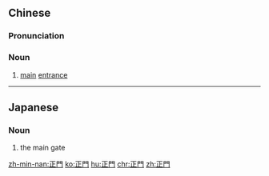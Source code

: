 {{also|正门}}
==Chinese==
{{zh-forms|s=正门}}

===Pronunciation===
{{zh-pron
|m=zhèngmén
|c=zing3 mun4,zing3 mun4-2
|h=pfs=chṳn-mùn
|mn=qz,tw,xm:chiàⁿ-mn̂g/zz:chiàⁿ-mûiⁿ
|cat=n
}}

===Noun===
{{zh-noun}}

# [[main]] [[entrance]]

----

==Japanese==
{{ja-kanjitab|せい|もん|yomi=o}}

===Noun===
{{ja-noun|せいもん}}

# the main gate

[[zh-min-nan:正門]]
[[ko:正門]]
[[hu:正門]]
[[chr:正門]]
[[zh:正門]]